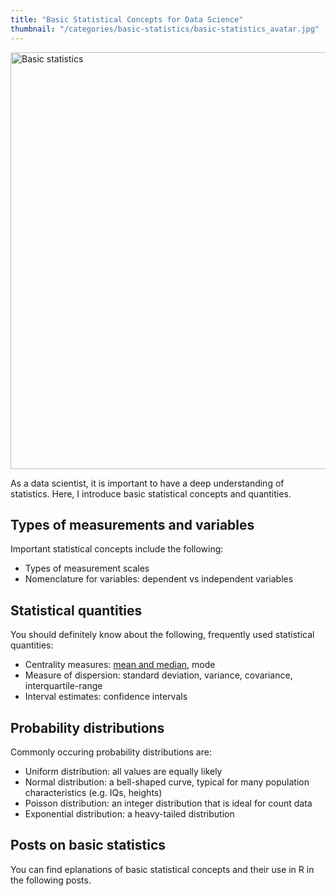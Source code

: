 ```yaml
---
title: "Basic Statistical Concepts for Data Science"
thumbnail: "/categories/basic-statistics/basic-statistics_avatar.jpg"
---
```

<img src="basic-statistics_avatar.jpg" alt="Basic statistics" width = "1000" height = "667">

As a data scientist, it is important to have a deep understanding of statistics. Here, I introduce basic statistical concepts and quantities.

## Types of measurements and variables

Important statistical concepts include the following:

* Types of measurement scales
* Nomenclature for variables: dependent vs independent variables

## Statistical quantities

You should definitely know about the following, frequently used statistical quantities:

* Centrality measures: [mean and median](/post/basic-statistics/mean_vs_median/), mode
* Measure of dispersion: standard deviation, variance, covariance, interquartile-range
* Interval estimates: confidence intervals

## Probability distributions

Commonly occuring probability distributions are:

* Uniform distribution: all values are equally likely
* Normal distribution: a bell-shaped curve, typical for many population characteristics (e.g. IQs, heights)
* Poisson distribution: an integer distribution that is ideal for count data
* Exponential distribution: a heavy-tailed distribution

## Posts on basic statistics

You can find eplanations of basic statistical concepts and their use in R in the following posts.
